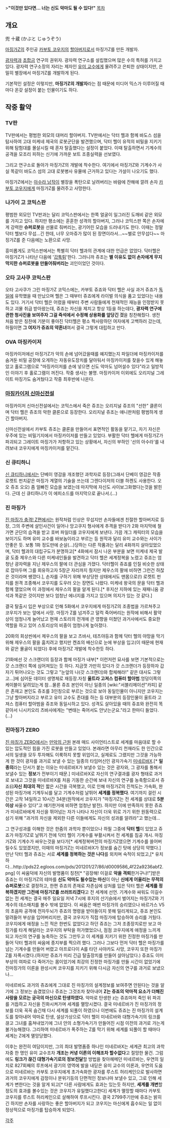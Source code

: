 >'''"이것만 있다면... 너는 신도 악마도 될 수 있다!"'''
[[목차]]
== 개요 ==
兜 十蔵 (かぶと じゅうぞう)

[[마징가Z]]의 주인공 [[카부토 코우지]]의 [[할아버지]]로서 마징가Z를 만든 개발자.

[[광자력]]과 [[초합금]] 연구의 권위자. 광자력 연구소를 설립했으며 많은 수의 특허를 가지고 있다. 광자력 연구소장의 자리는 제자인 [[유미 교수]]에게 물려주고 은퇴한 상태이지만, 은밀히 별장에서 마징가Z를 개발하게 된다.

기본적인 설정은 이렇지만, '''마징가Z의 개발자'''라는 점 때문에 미디어 믹스가 이루어질 때마다 온갖 설정이 붙는 인물이기도 하다.

== 작중 활약 ==
=== TV판 ===
TV판에서는 평범한 외모의 대머리 할아버지. TV판에서는 닥터 헬과 함께 바도스 섬을 탐사하여 고대 미케네 제국의 로봇군단을 발견했으며, 닥터 헬이 유적의 비밀을 지키기 위해 탐험대를 몰살시킬 때 혼자 탈출했다는 설정이 붙었다. 이때 탈출하면서 기계수의 공격을 모조리 피하는 신기에 가까운 보트 조종실력을 선보였다.

그리고 연구소로 돌아가 마징가Z의 개발에 착수한다. 여기에서 마징가Z와 기계수가 사실 똑같이 바도스 섬의 고대 로봇병사 유물에 근거하고 있다는 가설이 나오기도 했다.

마징가Z에서는 [[아수라 남작]]이 별장을 폭탄으로 날려버리는 바람에 잔해에 깔려 손자 [[카부토 코우지]]에게 마징가Z를 물려주고 사망한다.

=== 나가이 고 코믹스판 ===
평범한 외모인 TV판과는 달리 코믹스판에서는 한쪽 얼굴이 일그러진 도깨비 같은 외모를 가지고 있다. 하지만 평소에는 훈훈한 성격의 할아버지, 그러나 코믹스판 쪽은 손자에게 강력한 '''슈퍼로봇'''을 선물로 줘버리는, 광기어린 모습을 드러내기도 한다. 이때는 정말 닥터 헬보다 무섭...긴 한데, 너무 오마쥬가 많이 된 장면이라서...~~별로 안무섭다~~ 마징가Z를 준 다음에는 노환으로 사망.

흥미롭게도 코믹스판에서는 특별히 닥터 헬과의 관계에 대한 언급은 없었다. 닥터헬은 마징가Z가 나타난 다음에 '[[갑툭튀]]'한다. 그러니까 쥬조는 '''별 이유도 없이 손자에게 무지막지한 슈퍼로봇을 만들어줘버리는''' 괴인이었던 것이다.

=== 오타 고사쿠 코믹스판 ===
오타 고사쿠가 그린 마징가Z 코믹스에는, 카부토 쥬죠와 닥터 헬은 사실 과거 쥬죠가 [[독일]]에 유학했을 때 만났으며 헬은 그 때부터 쥬죠에게 라이벌 의식을 품고 있었다는 내용도 있다. 거기서 닥터 헬은 어렸을 때부터 주변 사람들에게 천재적인 재능을 인정받지 못하고 괴물 취급 받아왔는데, 쥬죠는 자신을 제치고 항상 1등을 하는데다, '''광자력 연구에 관한 청사진을 보여주자 그걸 즉석에서 수정해 상용화를 앞당긴 것'''을 칭찬해줬다. 생전 처음 받은 칭찬에 기분이 좋아진 닥터헬은 평소 짝사랑하던 여자에게 고백하러 갔는데, 하필이면 '''그 여자가 쥬죠의 약혼녀'''여서 결국 그렇게 대립하고 만다.

=== OVA 마징카이저 ===
마징카이저에선 마징가Z가 악의 손에 넘어갔을때를 예지했는지 파일더에 마징카이저를 숨겨둔 비밀 공장에 오게하는 자동유도장치를 달아둬서 마징카이저를 찾을수 있게 해놓았고 홀로그램으로 "마징카이저를 손에 넣으면 신도 악마도 넘어설수 있다"라고 일방적인 이야기 후 홀로그램이 꺼진다. 작중 생사는 불명. 마징카이저 이외에도 오리지널 그레이트 마징가도 숨겨뒀다고 작중 최후반에 나온다.

=== [[마징카이저 신마신전설]] ===
마징카이저 신마신전설에서는 코믹스에서 죽은 쥬조는 오리지널 쥬조의 "선한" 클론이며 닥터 헬은 쥬조의 악한 클론으로 등장한다. 오리지널 쥬조는 애니판처럼 평범하게 생긴 할아버지.

신마신전설에서 카부토 쥬조는 클론을 만들어서 표면적인 활동을 맡기고, 자기 자신은 우주에 있는 비밀기지에서 마징카이저를 만들고 있었다. 부활한 닥터 헬에게 마징가Z가 파괴되고 그레이트 마징가가 저항하고 있는 상황에서, 자신의 부하인 '선의 아수라'를 내려보내 코우지에게 마징카이저를 맡긴다.

=== 신 큐티하니 ===
[[신 큐티하니]]에서는 단베이 영감을 개조했던 과학자로 등장(그래서 단베이 영감은 작중 로켓트 펀치같은 마징가 계열의 기술을 쓰는데 그렌다이저의 더블 하켄도 사용한다. 오오 쥬조 오오) 좀 얼빠진 모습을 보였는데 마지막에 자신도 사이보그화했다는것을 밝힌다.  근데 신 큐티하니가 이 에피소드를 마지막으로 끝나서.(...)

=== 진 마징가 ===
[[진 마징가 충격! Z편]]에서는 원작처럼 인상은 무섭지만 손자들에겐 친절한 할아버지로 등장, 그의 주변에 살인사건이 일어나 앙고쿠지 형사에게 추격을 받다가 2화 마지막에 철가면 군단의 습격을 받고 호버 파일더를 코우지에게 보낸다.  가끔 개그 캐릭터의 모습을 보이기도 하며 유미 교수를 바보놈이라고 부르는 등 원작과 달리 유미 교수와는 사이가 안좋은 듯. 보통 1화 정도만에 순살(...)당하는 다른 작품과는 달리 4화까지 살아있었으며, 닥터 헬과의 대립구도가 분명하고[* 4화에서 잠시 나온 부분을 보면 미케네 제국 발굴 도중 제우스와 다른 미케네인들을 발견하고 닥터 헬은 세계정복을 노렸고 쥬죠는 엄청난 광자력을 지닌 제우스의 팔에 더 관심을 가졌다. 닥터헬이 쥬죠를 인질 비슷한 상태로 잡아두며 그를 회유하고자 5장군 자리까지 줬지만 제우스의 팔에 비하면 그런건 하찮은 것이라며 쌩깠다.], 손자를 구하기 위해 부상당한 상태에서도 맨몸으로(!) 로켓트 펀치를 원격 조종해서 코우지를 도우러 오는 장면도 나왔다.  미케네 왕국의 문을 닥터 헬과 함께 열었으며 이 과정에서 제우스의 팔을 알게 된다.[* 후지산 지하에 있는 재패니움 광석과 똑같은 것이지만 보다 엄청난 에너지를 가지고 있으며 의지가 있는 것 같다.] 

결국 탈출시 입은 부상으로 인해 5화에서 코우지에게 마징가Z의 조종법을 가르쳐주고 코우지가 보는 앞에서 사망. 마징가 Z를 넘겨주고 덜컥 죽어버리는 원작에 비해서 활약상이 엄청나게 늘어났고 현재 스토리의 전개에 큰 영향을 미쳤던 과거사에서도 중요한 역할을 하고 있어 스토리상의 비중이 엄청나게 높아졌다.

20화의 회상씬에서 제우스의 팔을 보고 츠바사, 테츠야등과 함께 닥터 헬의 야망을 막기위해 제우스의 팔을 훔치려고 했지만 켄죠의 배신으로 눈에 부상을 입고(이 때문에 현재와 같은 몰골이 되었다) 후에 마징가Z 개발에 착수한듯 하다.

21화에선 갓 스크랜더의 등장과 함께 마징가 내부[* 이런저런 묘사를 보면 기본적으로는 갓 스크랜더 쪽에 심어져있는 듯 하다. 지금껏 가만히 있다가 갓 스크랜더가 등장하자 갑자기 튀어나오는 것도 그렇고 "눈앞의 나(갓 스크랜더)와 합체해라!" 같은 대사도 그렇고...]에 심어둔 데이터 생명체로 재등장.자칭 '''울트라 고져스 컴퓨터 할아범'''.엉덩이쪽의 케이블이 달려있는게 참...물론 쥬죠 본인이 아닌 일종의 [wiki:"서블리메이션"카피] 같은 존재고 본인도 쥬조를 3인칭으로 부르는 것으로 보아 동일인물이 아니지만 코우지는 그냥 할아버지라고 부르고 유미 교수도 존대를 하는 등 대부분의 등장인물이 울트라 고져스 컴퓨터 할아범을 쥬조와 동일시하고 있다. 성격도 살아있을 때의 쥬죠와 완전히 똑같아서 니시키오리 츠바사에게는 "변태는 죽어서도 안낫는군요."라고 한마디 들었다.(...)

=== 진마징가 ZERO ===
[[진 마징가 ZERO]]에서는 [[만악의 근원]] 본래 매드 사이언티스트로 세계를 마음대로 할 수 있는 압도적인 힘을 가진 로봇을 만들고 있었다. 본래라면 아무리 천재라도 한 인간으로서의 일생을 모두 투자해도 이룩하지 못할 위업이고, 실제로도 그랬지만 그것을 가능하게 한 것이 광자를 과거로 보낼 수 있는 일종의 타임머신인 광자가속기 [[미네르바X]].[* '''일종의'''라는 단서가 붙는 이유는 미네르바X가 보낼수 있는 것은 광자와, 그 광자를 통해서 보낼수 있는 '''정보'''가 전부이기 때문.] 미네르바X로 자신의 연구결과를 광자 형태로 과거로 보내고 그것을 미네르바X를 처음 기동한 순간에 보내 자신의 연구를 농축함으로서 쥬죠曰'''자신 최대의 적'''인 짧은 시간을 극복했고, 이로 인해 마징가Z의 진척도는 가속화, 완성된 마징가에 기계두뇌를 달고 기계수처럼 날뛰어 '''세계를 정복했다'''. 여기까지 걸린 시간은 고작 14일하고 10시간 34분(원작에서 코우지가 "마징가Z는 전 세계를 상대로 '''5분 이상''' 싸울수 있다"고 얘기한거에 비하면 엄청난 발전). 하지만 이에 만족하지 못한 쥬죠가 미네르바에게 자신을 뛰어넘는 자가 나타나 자신이 더욱 위로 가기 위한 원동력으로 삼기 위해 "과거의 자신을 제외한 다른 이들에게도 자신의 성과를 알려라"고 했는데...

그 연구성과를 이해한 것은 한줌의 과학자 뿐이었으나 하필 그중에 '''닥터 헬'''이 있었고 쥬죠가 마징가Z로 날뛰기 전에 닥터 헬이 기계수를 부활시켜서 전 세계를 침공 개시. 마징가Z와 기계수가 싸우는것을 보다가[* 세계정복버전의 마징가Z였으면 기계수를 쓸어버릴수도 있었겠지만, 이때의 마징가Z는 미네르바X가 정보를 숨긴 탓에 상당히 약했다.] 만난 닥터 헬과 쥬죠는 서로 '''세계를 정복하는 것은 나다'''를 외치며 숙적이 되었고,[* 유치하다...http://pds22.egloos.com/pds/201201/27/86/d0009586_4f22a9236abf2.png] 이 싸움덕에 자신의 발명품이 칭찬[* "굉장해! 이걸로 '''악을 격퇴'''한거구나!"]받은 쥬죠는 이 마징가Z의 테마를 '''신도 악마도 될수있는 마신'''이 아닌 '''신에게 어울리는 무적의 슈퍼로봇'''으로 결정하고, 한편 쥬죠의 존재로 자존심에 상처를 입은 닥터 헬은 '''세계를 정복하겠지만 그전에 마징가Z를 쓰러뜨리겠다'''고 전 세계에 선언. 기계수와 싸워도 이길수 없는 전 세계는 결국 매주 일요일 저녁 7시에 후지의 산기슭에서 벌어지는 마징가Z와 기계수의 데스매치를 볼수 밖에 없었다. 이 싸움은 매번 마징가의 승리였으나 바르가스 V5의 초음파 공격에 전자두뇌가 쥬죠의 명령을 받아들이지 못해 밀리게되고, 쥬죠 본인도 말려들어 부상을 입어버리지만, 결국 코우지가 직접 마징가에 탑승하여 승리를 거뒀다. 코우지에게 애정을 느낀 적은 한번도 없었다고 하던 쥬죠는 그저 조종장치로만 보고 마징가를 타게 해달라는 코우지의 부탁을 허가했었으나, 점점 코우지에게 애정을 느끼게 되고 자신의 연구를 농축하는 것도 그만두고 이 세계를 지키기 위한 진정한 마징가를 만들어 닥터 헬과의 싸움에 종지부를 찍으려 했다.
그러나 그보다 먼저 닥터 헬은 마징가를 넘는 기계수를 만들어 버렸고 아프로다이 A를 타던 사야카도 사망, 코우지 또한 마징가 Z를 자폭시켰다.(하지만 쥬죠가 미리 긴급 탈출장치를 만들어 살아남았다.) 쥬죠도 이미 부상의 여파로 다 죽어가는 몸이었기에 최강의 진정한 마징가를 만들 시간이 없었기에 진마징가의 이론을 완성시켜 코우지를 지키기 위해 다시금 자신의 연구를 과거로 보냈으나...

미네르바도 과거의 쥬죠에게 그대로 진 마징가의 설계정보를 보여주면 안된다는 것을 알기에 그 정보는 숨겼었으나 쥬죠는 그것조차 찾아내어 '''Z는 쥬죠의 악마적 요소가 더해진 사랑을 모르는 궁극의 마신으로 탄생하였다.''' 악마로 탄생한 z는 쥬죠마저 죽인 뒤 파괴를 거듭하고 자신을 진화시켜가며 세계를 멸망시켰다. 결국 미네르바가 진 마징가의 정보를 더욱 꼭꼭 숨긴채 다시 세계를 되풀이 하였으나 이번에도 쥬죠는 진 마징가의 설계도를 찾아내어 악마로 탄생, 설상가상으로 닥터 헬이 미네르바와 대형가속기의 링크를 끊고 그녀를 훔쳐내었기에 그녀 안의 소형가속기가 만들어진 시점 이전의 과거로 가는게 불가능해졌다. 그리하여 미네르바가 폭주하는 Z를 막기 위해 세계를 되풀이 할 때마다 세계는 Z에게 멸망당했다.

이후는 완전히 여담이지만, 그의 최대 발명품중 하나인 미네르바X는 세계관 최고의 과학자중 한 명인 유미 교수조차 '''개조는 커녕 이론의 이해조차 할수없다'''고 절망한 물건.
그럼에도 '''링크가 끊긴 대형가속기로의 정보전달'''할 방법을 찾아헤메던 미네르바는, 우연의 일치로 827회째의 루프에서 광기의 영역에 발을 내딛은 유미 교수의 이론과, 우연의 도움으로 미네르바는 카부토 코우지에게 초가속화한 광자를 루스트 허리케인으로 발사하면 과거의 코우지에게 감정이나 분위기등의 단편적인 정보나마 보낼수 있고, 그로 인해 세계가 변한다는 것을 알게 되고[* 다른 사람에게도 효과는 있는듯 하지만, '''세계를 개변'''할 정도의 효과를 볼수있는 것은 코우지가 유일했다고한다] 세계가 멸망할 때마다 카부토 코우지를 루스트 허리케인으로 살해하여 루프시킨다. 결국 2799주기만에 쥬죠는 밝히긴 하지만 손자를 사랑하는 좋은 할아버지가 되고 코우지는 마신에게 흡수되는 일 없이 정상적으로 마징가를 탑승하게 되었다.

[[각주]]
